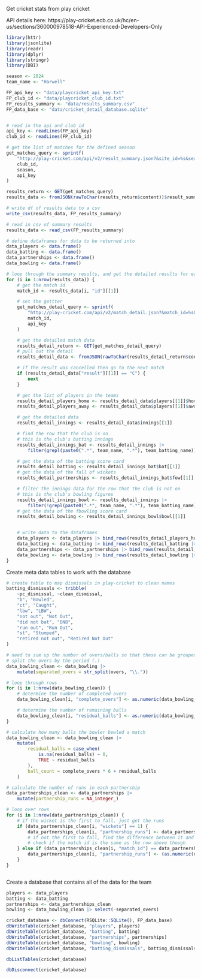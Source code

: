 Get cricket stats from play cricket

API details here: https://play-cricket.ecb.co.uk/hc/en-us/sections/360000978518-API-Experienced-Developers-Only

```r
library(httr)
library(jsonlite)
library(readr)
library(dplyr)
library(stringr)
library(DBI)

```

```r
season <- 2024
team_name <- "Harwell"


```


```r
FP_api_key <- "data/playcricket_api_key.txt"
FP_club_id <- "data/playcricket_club_id.txt"
FP_results_summary <- "data/results_summary.csv"
FP_data_base <- "data/cricket_detail_database.sqlite"



```


```r
# read in the api and club id
api_key <- readLines(FP_api_key)
club_id <- readLines(FP_club_id)

# get the list of matches for the defined season
get_matches_query <- sprintf(
    "http://play-cricket.com/api/v2/result_summary.json?&site_id=%s&season=%s&api_token=%s",
    club_id,
    season,
    api_key
)

results_return <- GET(get_matches_query)
results_data <- fromJSON(rawToChar(results_return$content))$result_summary

# write df of results data to a csv
write_csv(results_data, FP_results_summary)


```


```r

# read in csv of summary results
results_data <- read_csv(FP_results_summary)

# define dataframes for data to be returned into
data_players <- data.frame()
data_batting <- data.frame()
data_partnerships <- data.frame()
data_bowling <- data.frame()

# loop through the summary results, and get the detailed results for each match
for (i in 1:nrow(results_data)) {
    # get the match id
    match_id <- results_data[i, "id"][[1]]

    # set the gettter
    get_matches_detail_query <- sprintf(
        "http://play-cricket.com/api/v2/match_detail.json?&match_id=%s&api_token=%s",
        match_id,
        api_key
    )

    # get the detailed match data
    results_detail_return <- GET(get_matches_detail_query)
    # pull out the detail
    results_detail_data <- fromJSON(rawToChar(results_detail_return$content))$match_details

    # if the result was cancelled then go to the next match
    if (results_detail_data["result"][[1]] == "C") {
        next
    }

    # get the list of players in the teams
    results_detail_players_home <- results_detail_data$players[[1]]$home_team[[1]]
    results_detail_players_away <- results_detail_data$players[[1]]$away_team[[1]]

    # get the detailed data
    results_detail_innings <- results_detail_data$innings[[1]]

    # find the row that the club is on
    # this is the club's batting innings
    results_detail_innings_bat <- results_detail_innings |>
        filter(grepl(paste0(".*", team_name, ".*"), team_batting_name))

    # get the data of the batting score card
    results_detail_batting <- results_detail_innings_bat$bat[[1]]
    # get the data of the fall of wickets
    results_detail_partnerships <- results_detail_innings_bat$fow[[1]]

    # filter the innings data for the row that the club is not on
    # this is the club's bowling figures
    results_detail_innings_bowl <- results_detail_innings |>
        filter(!grepl(paste0(".*", team_name, ".*"), team_batting_name))
    # get the data of the fbowling score card
    results_detail_bowling <- results_detail_innings_bowl$bowl[[1]]


    # write data to the dataframes
    data_players <- data_players |> bind_rows(results_detail_players_home |> mutate(match_id = match_id))
    data_batting <- data_batting |> bind_rows(results_detail_batting |> mutate(match_id = match_id))
    data_partnerships <- data_partnerships |> bind_rows(results_detail_partnerships |> mutate(match_id = match_id))
    data_bowling <- data_bowling |> bind_rows(results_detail_bowling |> mutate(match_id = match_id))
}

```


Create meta data tables to work with the database
```r

# create table to map dismissals in play-cricket to clean names
batting_dismissals <- tribble(
    ~pc_dismissal, ~clean_dismissal,
    "b", "Bowled",
    "ct", "Caught",
    "lbw", "LBW",
    "not out", "Not Out",
    "did not bat", "DNB",
    "run out", "Run Out",
    "st", "Stumped",
    "retired not out", "Retired Not Out"
)

# need to sum up the number of overs/balls so that these can be grouped later
# split the overs by the period (.)
data_bowling_clean <- data_bowling |>
    mutate(separated_overs = str_split(overs, "\\."))

# loop through rows
for (i in 1:nrow(data_bowling_clean)) {
    # determine the number of completed overs
    data_bowling_clean[i, "complete_overs"] <- as.numeric(data_bowling_clean$separated_overs[[i]][1])

    # determine the number of remaining balls
    data_bowling_clean[i, "residual_balls"] <- as.numeric(data_bowling_clean$separated_overs[[i]][2])
}

# calculate how many balls the bowler bowled a match
data_bowling_clean <- data_bowling_clean |>
    mutate(
        residual_balls = case_when(
            is.na(residual_balls) ~ 0,
            TRUE ~ residual_balls
        ),
        ball_count = complete_overs * 6 + residual_balls
    )

# calculate the number of runs in each partnership
data_partnerships_clean <- data_partnerships |>
    mutate(partnership_runs = NA_integer_)

# loop over rows
for (i in 1:nrow(data_partnerships_clean)) {
    # if the wicket is the first to fall, just get the runs
    if (data_partnerships_clean[i, "wickets"] == 1) {
        data_partnerships_clean[i, "partnership_runs"] <- data_partnerships_clean[i, "runs"]
        # if not the first to fall, find the difference between it and the run above,
        # check if the match id is the same as the row above though
    } else if (data_partnerships_clean[i, "match_id"] == data_partnerships_clean[i - 1, "match_id"]) {
        data_partnerships_clean[i, "partnership_runs"] <- (as.numeric(data_partnerships_clean[i, "runs"]) - as.numeric(data_partnerships_clean[i - 1, "runs"]))
    }
}



```

Create a database that contains all of the data for the team
```r

players <- data_players
batting <- data_batting
partnerships <- data_partnerships_clean
bowling <- data_bowling_clean |> select(-separated_overs)

cricket_database <- dbConnect(RSQLite::SQLite(), FP_data_base)
dbWriteTable(cricket_database, "players", players)
dbWriteTable(cricket_database, "batting", batting)
dbWriteTable(cricket_database, "partnerships", partnerships)
dbWriteTable(cricket_database, "bowling", bowling)
dbWriteTable(cricket_database, "batting_dismissals", batting_dismissals)

dbListTables(cricket_database)

dbDisconnect(cricket_database)




```